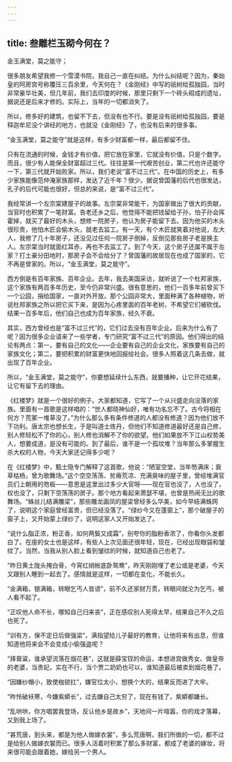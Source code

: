 ```yaml
---
---
---
```

title: 叁雕栏玉砌今何在？
---




金玉满堂，莫之能守；

很多朋友希望我修一个雪漠书院，我自己一直在纠结。为什么纠结呢？因为，秦始皇的阿房宫号称覆压三百余里，今天何在？《金刚经》中写的祇树给孤独园，当时非常豪华壮美，但几年前，我们去印度的时候，那里只剩下一个砖头砌成的遗址，据说还是后来才修的。实际上，当年的一切都消失了。

所以，修多好的建筑，也留不下去，但没有也不行。要是没有祇树给孤独园，要是释迦牟尼没个讲经的地方，也就没《金刚经》了，也没有后来的很多事。

“金玉满堂，莫之能守”就是这样，有多少财富都一样，最后都留不住。

只有在流通的时候，金钱才有价值，把它放在家里，它就没有价值，只是个数字。而且，很少有人能保全财富超过三代。往往是第一代艰苦创业，第二代也许还能守一下，第三代就开始败家。所以，我们老说“富不过三代”。在中国的历史上，有多少家族能像范仲淹家族那样，发达了近千年？很少。据说曾国藩的后代也很发达，孔子的后代可能也很好，但总的来说，是“富不过三代”。

我经常讲一个左宗棠建屋子的故事。左宗棠非常能干，为国家做出了很大的贡献，当官时也积累了一笔财富。告老还乡之后，他觉得不能把钱留给子孙，怕子孙会挥霍掉，就买了最好的木头，想修一院房子，他认为房子能留下去。因为他买的木头很珍贵，他怕木匠会偷木头，就老去监工。有一天，有个木匠就笑着对他说，左大人，我修了几十年房子，还没见过任何一院房子倒掉，反倒见那些房子老是换主人。左宗棠当时就面红耳赤，再也不去监工了。到了今天，这个房子还属不属于左家？打土豪分田地时，那房子会不会给分了？曾国藩的故居现在也成了国家的，它不再是曾家的。所以，“金玉满堂，莫之能守”。

西方倒是有百年家族、百年企业。去年，我去美国采访，就听说了一个杜邦家族，这个家族有两百多年历史，至今仍非常兴盛。很有意思的，他们一百多年前曾买下一个公园，捐给国家，一直对外开放。那个公园非常大，里面种满了各种植物，听说杜邦家族之所以把它买下来，是因为心疼里面的百年老树，不希望它们被砍伐。结果一百多年后，他们自己也成为百年家族，经久不衰。

其实，西方曾经也是“富不过三代”的，它们过去没有百年企业。后来为什么有了呢？因为很多企业请来了一些学者，专门研究“富不过三代”的原因。他们得出的结论有两点：第一，要有自己的文化——企业要有自己的企业文化，家族要有自己的家族文化；第二，要把积累的财富更快地回报给社会。很多人照着这几条去做，就出现了百年企业。

所以，“金玉满堂，莫之能守”，你要想延续什么东西，就要播种，让它开花结果，让它有留下去的理由。

《红楼梦》就是一个很好的例子。大家都知道，它写了一个从兴盛走向没落的家族。里面有一首歌是这样唱的：“世人都晓神仙好，唯有功名忘不了。古今将相在何方？荒冢一堆草没了。”为什么那么多有条件修道的人都没有修道？因为他们放不下功利。唐太宗也想长生，于是叫道士炼丹，但他们不知道修道最好还是自己修，别人修轻松不了你的心，别人修也消解不了你的欲望。他们如果放不下江山权势美人，想要成道，是没有可能的。到了最后，谁不是一个孤坟堆？当年那么多掌握生杀大权的人物，今天大家还记得多少呢？

在《红楼梦》中，甄士隐专门解释了这首歌，他说：“陋室空堂，当年笏满床；衰草枯杨，曾为歌舞场。”这个空空荡荡、贫瘠荒凉、充满臭味的屋子里，曾经堆满官员们上朝用的笏板——意思是这里出过多少大官呀——现在官也没了，人也没了，权也没了，只剩下空荡荡的房子。那个地方看起来萧瑟不堪，也曾是热闹无比的歌舞场。“蛛丝儿结满雕梁”，那些雕龙画凤的屋梁曾经多么华美，如今早结满蛛网了，说明这个家庭曾经富贵，但已经没落了。“绿纱今又在蓬窗上”，那个破屋子的窗子上，又开始蒙上绿纱了，说明这家人又开始发达了。

“说什么脂正浓，粉正香，如何两鬓又成霜”，别夸你的脂粉香浓了，你看你头发都白了。在座的女士也是这样，有些人上次见面还很年轻，现在，已经出现眼袋和皱纹了。当然，当我从别人脸上看到皱纹的时候，就知道自己也老了。

“昨日黄土陇头掩白骨，今宵红绡帐底卧鸳鸯”，昨天刚刚埋了老公或是老婆，今天又跟别人睡到一起去了。感情就是这样，一切都在变化，不能长久。

“金满箱，银满箱，转眼乞丐人皆谤”，前不久还家财万贯，转眼间就沦为乞丐，被人看不起了。

“正叹他人命不长，哪知自己归来丧”，正在感叹别人死得太早，结果自己不久之后也死了。

“训有方，保不定日后做强梁”，满指望给儿子最好的教育，让他将来有出息，但谁知道他将来会不会变成小偷强盗呢？

“择膏粱，谁承望流落在烟花巷”，这就是薛宝钗的命运，本想进宫做秀女、做皇帝的老婆，当贵妃，实在不行，当个贾二奶奶也可以，谁知道最后被卖到烟花巷了。

“因嫌纱帽小，致使枷锁扛”，嫌官位太小，想换个大的，结果反而进了大牢。

“昨怜破袄寒，今嫌紫蟒长”，过去嫌自己太穷了，现在有钱了，紫蟒都嫌长。

“乱哄哄，你方唱罢我登场，反认他乡是故乡”，天地间一片喧嚣，你的戏才落幕，又到我上场了。

“甚荒唐，到头来，都是为他人做嫁衣裳”，多么荒唐啊，我们所做的一切，都不过是给别人做嫁衣裳而已。很多人活着时积累了那么多财富，都成了老婆的嫁妆，将来很可能会跟着她，嫁给另一个男人。